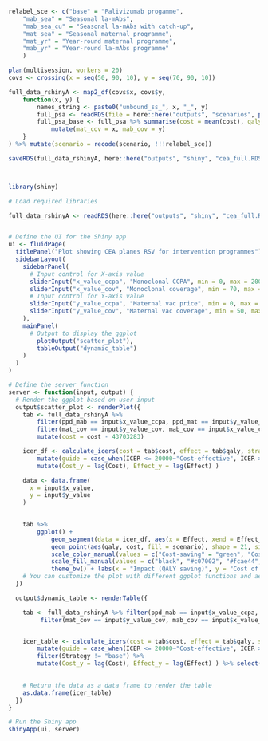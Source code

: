 ```r

relabel_sce <- c("base" = "Palivizumab progamme",
    "mab_sea" = "Seasonal la-mAbs",
    "mab_sea_cu" = "Seasonal la-mAbs with catch-up", 
    "mat_sea" = "Seasonal maternal programme",
    "mat_yr" = "Year-round maternal programme",
    "mab_yr" = "Year-round la-mAbs programme"
    )

plan(multisession, workers = 20)
covs <- crossing(x = seq(50, 90, 10), y = seq(70, 90, 10))

full_data_rshinyA <- map2_df(covs$x, covs$y, 
    function(x, y) {
        names_string <- paste0("unbound_ss_", x, "_", y)
        full_psa <- readRDS(file = here::here("outputs", "scenarios", paste0("opt_", names_string), paste0("full_psa_", "A", ".rds")))
        full_psa_base <- full_psa %>% summarise(cost = mean(cost), qaly = mean(qaly), .by = c("ppd_mab", "ppd_mat", "scenario")) %>% 
            mutate(mat_cov = x, mab_cov = y)
    }
) %>% mutate(scenario = recode(scenario, !!!relabel_sce))

saveRDS(full_data_rshinyA, here::here("outputs", "shiny", "cea_full.RDS"))




```


```r
library(shiny)

# Load required libraries

full_data_rshinyA <- readRDS(here::here("outputs", "shiny", "cea_full.RDS"))


# Define the UI for the Shiny app
ui <- fluidPage(
  titlePanel("Plot showing CEA planes RSV for intervention programmes"),
  sidebarLayout(
    sidebarPanel(
      # Input control for X-axis value
      sliderInput("x_value_ccpa", "Monoclonal CCPA", min = 0, max = 200, value = 100, step = 5),
      sliderInput("x_value_cov", "Monoclonal coverage", min = 70, max = 90, value = 90, step = 10),
      # Input control for Y-axis value
      sliderInput("y_value_ccpa", "Maternal vac price", min = 0, max = 200, value = 100, step = 5),
      sliderInput("y_value_cov", "Maternal vac coverage", min = 50, max = 90, value = 90, step = 10)
    ),
    mainPanel(
      # Output to display the ggplot
        plotOutput("scatter_plot"),
        tableOutput("dynamic_table")
    )
  )
)

# Define the server function
server <- function(input, output) {
  # Render the ggplot based on user input
  output$scatter_plot <- renderPlot({
    tab <- full_data_rshinyA %>%
        filter(ppd_mab == input$x_value_ccpa, ppd_mat == input$y_value_ccpa) %>%
        filter(mat_cov == input$y_value_cov, mab_cov == input$x_value_cov) %>%
        mutate(cost = cost - 43703283) 

    icer_df <- calculate_icers(cost = tab$cost, effect = tab$qaly, strategies = tab$scenario) %>% filter((Status == "ND")) %>%
        mutate(guide = case_when(ICER <= 20000~"Cost-effective", ICER > 20000~"Not cost-effective" ) ) %>%
        mutate(Cost_y = lag(Cost), Effect_y = lag(Effect) )

    data <- data.frame(
      x = input$x_value,
      y = input$y_value
    )
    

    tab %>% 
        ggplot() + 
            geom_segment(data = icer_df, aes(x = Effect, xend = Effect_y, y = Cost, yend = Cost_y, color = guide), size = 2) +
            geom_point(aes(qaly, cost, fill = scenario), shape = 21, size = 4) +
            scale_color_manual(values = c("Cost-saving" = "green", "Cost-effective" = "green", "Not cost-effective" =  "red")) +         
            scale_fill_manual(values = c("black", "#c07002", "#fcae44", "#f0de16", "#0d4fb2", "#91BAd6")) + 
            theme_bw() + labs(x = "Impact (QALY saving)", y = "Cost of programme (£)", fill = "Intervention programme", color = "Type")
    # You can customize the plot with different ggplot functions and aesthetics
  })

  output$dynamic_table <- renderTable({

    tab <- full_data_rshinyA %>% filter(ppd_mab == input$x_value_ccpa, ppd_mat == input$y_value_ccpa) %>% 
         filter(mat_cov == input$y_value_cov, mab_cov == input$x_value_cov)  %>% mutate(cost = cost - 43703283) 


    icer_table <- calculate_icers(cost = tab$cost, effect = tab$qaly, strategies = tab$scenario) %>% filter(Status == "ND") %>%
        mutate(guide = case_when(ICER <= 20000~"Cost-effective", ICER > 20000~"Not cost-effective", is.na(ICER)~"Cost-saving") ) %>%
        filter(Strategy != "base") %>% 
        mutate(Cost_y = lag(Cost), Effect_y = lag(Effect) ) %>% select(Strategy, Cost, Effect, ICER, guide)

    
    # Return the data as a data frame to render the table
    as.data.frame(icer_table)
  })
}

# Run the Shiny app
shinyApp(ui, server)


```